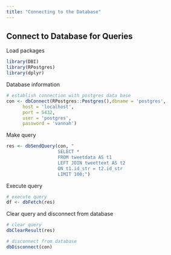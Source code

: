 ```yaml
---
title: "Connecting to the Database"
---
```

## Connect to Database for Queries

Load packages

```r
library(DBI)
library(RPostgres)
library(dplyr)
```

Database information

```r
# establish connection with postgres data base
con <- dbConnect(RPostgres::Postgres(),dbname = 'postgres',
      host = 'localhost',
      port = 5432,
      user = 'postgres',
      password = 'vannah') 

```

Make query

```r
res <- dbSendQuery(con, "
                   SELECT *
                   FROM tweetdata AS t1
                   LEFT JOIN tweettext AS t2
                   ON t1.id_str = t2.id_str
                   LIMIT 100;")

```

Execute query

```r
# execute query
df <- dbFetch(res)
```

Clear query and disconnect from database

```r
# clear query
dbClearResult(res)

# disconnect from database
dbDisconnect(con)
```
